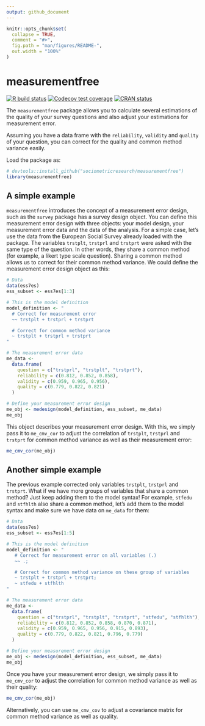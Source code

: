 ```yaml
---
output: github_document
---
```


<!-- README.md is generated from README.Rmd. Please edit that file -->

```r
knitr::opts_chunk$set(
  collapse = TRUE,
  comment = "#>",
  fig.path = "man/figures/README-",
  out.width = "100%"
)
```
# measurementfree

<!-- badges: start -->
[![R build status](https://github.com/sociometricresearch/measurementfree/workflows/R-CMD-check/badge.svg)](https://github.com/sociometricresearch/measurementfree/actions)
[![Codecov test coverage](https://codecov.io/gh/sociometricresearch/measurementfree/branch/master/graph/badge.svg)](https://codecov.io/gh/sociometricresearch/measurementfree?branch=master)
[![CRAN status](https://www.r-pkg.org/badges/version/measurementfree)](https://cran.r-project.org/package=measurementfree)
<!-- badges: end -->

The `measurementfree` package allows you to calculate several estimations of the quality of your survey questions and also adjust your estimations for measurement error.

Assuming you have a data frame with the `reliability`, `validity` and `quality` of your question, you can correct for the quality and common method variance easily.

Load the package as:

```r
# devtools::install_github("sociometricresearch/measurementfree")
library(measurementfree)
```

## A simple example

`measurementfree` introduces the concept of a measurement error design, such as the `survey` package has a survey design object. You can define this measurement error design with three objects: your model design, your measurement error data and the data of the analysis. For a simple case, let's use the data from the European Social Survey already loaded with the package. The variables `trstplt`, `trstprl` and `trstprt` were asked with the same type of the question. In other words, they share a common method (for example, a likert type scale question). Sharing a common method allows us to correct for their common method variance. We could define the measurement error design object as this:

```r
# Data
data(ess7es)
ess_subset <- ess7es[1:3]

# This is the model definition
model_definition <- "
  # Correct for measurement error
  ~~ trstplt + trstprl + trstprt

  # Correct for common method variance
  ~ trstplt + trstprl + trstprt
"

# The measurement error data
me_data <-
  data.frame(
    question = c("trstprl", "trstplt", "trstprt"),
    reliability = c(0.812, 0.852, 0.858),
    validity = c(0.959, 0.965, 0.956),
    quality = c(0.779, 0.822, 0.821)
  )

# Define your measurement error design
me_obj <- medesign(model_definition, ess_subset, me_data)
me_obj
```

This object describes your measurement error design. With this, we simply pass it to `me_cmv_cor` to adjust the correlation of `trstplt`, `trstprl` and `trstprt` for common method variance as well as their measurement error:

```r
me_cmv_cor(me_obj)
```

## Another simple example

The previous example corrected only variables `trstplt`, `trstprl` and `trstprt`. What if we have more groups of variables that share a common method? Just keep adding them to the model syntax! For example, `stfedu` and `stfhlth` also share a common method, let's add them to the model syntax and make sure we have data on `me_data` for them:

```r
# Data
data(ess7es)
ess_subset <- ess7es[1:5]

# This is the model definition
model_definition <- "
   # Correct for measurement error on all variables (.)
   ~~ .;

   # Correct for common method variance on these group of variables
   ~ trstplt + trstprl + trstprt;
   ~ stfedu + stfhlth
"

# The measurement error data
me_data <-
  data.frame(
    question = c("trstprl", "trstplt", "trstprt", "stfedu", "stfhlth"),
    reliability = c(0.812, 0.852, 0.858, 0.870, 0.871),
    validity = c(0.959, 0.965, 0.956, 0.915, 0.893),
    quality = c(0.779, 0.822, 0.821, 0.796, 0.779)
  )

# Define your measurement error design
me_obj <- medesign(model_definition, ess_subset, me_data)
me_obj
```

Once you have your measurement error design, we simply pass it to `me_cmv_cor` to adjust the correlation for common method variance as well as their quality:

```r
me_cmv_cor(me_obj)
```

Alternatively, you can use `me_cmv_cov` to adjust a covariance matrix for common method variance as well as quality.
